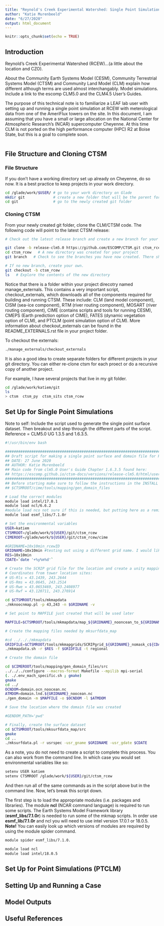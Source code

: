 ```yaml
---
title: "Reynold's Creek Experimental Watershed: Single Point Simulations"
author: "Katie Murenbeeld"
date: "6/27/2020"
output: html_document
---
```


```r
knitr::opts_chunk$set(echo = TRUE)
```

## Introduction

Reynold's Creek Experimental Watershed (RCEW)...(a little about the location and CZO).

About the Community Earth Systems Model (CESM), Community Terrestrial Systems Model (CTSM) and Community Land Model (CLM) explain how different although terms are used almost interchangably. Model simulations. Include a link to the escomp CLM5.0 and the CLM4.5 User's Guides. 

The purpose of this technical note is to familiarize a LEAF lab user with setting up and running a single point simulation at RCEW with meterological data from one of the AmeriFlux towers on the site. In this document, I am assuming that you have a small or large allocation on the National Center for Atmospheric Research's (NCAR) supercomputer Cheyenne. At this time CLM is not ported on the high performance computer (HPC) R2 at Boise State, but this is a goal to complete soon. 

```r

```

## File Structure and Cloning CTSM

### File Structure

If you don't have a working directory set up already on Cheyenne, do so now. It is a best practice to keep projects in your work directory. 

```bash
cd /glade/work/$USER/ # go to your work directory on Glade
mkdir git             # create a new folder that will be the parent for future projects using CLM/CTSM
cd git                # go to the newly created git folder
```

### Cloning CTSM

From your newly created git folder, clone the CLM/CTSM code. The following code will point to the latest CTSM release:

```bash
# Check out the latest release branch and create a new branch for your project

git clone -b release-clm5.0 https://github.com/ESCOMP/CTSM.git ctsm_rcew 
cd ctsm_rcew   # A new directory was created for your project
git branch   # Check to see the branches you have now created. There should be a master (or main) as well as a ctsm_rcew branch. The ctsm_rcew branch should have a star next to it meaning that is the active branch or branch you are working in.

# If no new branch, create your own.
git checkout -b ctsm_rcew
ls   # Explore the contents of the new directory
```

Notice that there is a folder within your project direcotry named manage_externals. This contains a very important script, checkout_externals, which downloads all of the components required for building and running CTSM. These include: CLM (land model component), CISM (sea-ice component), RTM (river routing component), MOSART (river routing component), CIME (contains scripts and tools for running CESM), CMEPS (Earth prediction option of CIME), FATES (dynamic vegetation option of CLM), and PTCLM (point simulation option of CLM). More information about checkout_externals can be found in the README_EXTERNALS.rst file in your project folder. 

To checkout the externals:

```bash
./manage_externals/checkout_externals
```

It is also a good idea to create separate folders for different projects in your git directory. You can either re-clone ctsm for each proect or do a recursive copy of another project.

For example, I have several projects that live in my git folder.

```bash
cd /glade/work/katiem/git
ls
> ctsm  ctsm_py  ctsm_sits ctsm_rcew
```

## Set Up for Single Point Simulations
Note to self: Include the script used to generate the single point surface dataset. Then breakout and step through the different parts of the script. Reference = CLM5.0 UG 1.3.5 and 1.6.3.5.

```bash
#!/usr/bin/env bash

#####################################################################################
## Draft script for making a single point surface and domain file for RCEW      #####
## DATE: 27 June 2020                                                           #####
## AUTHOR: Katie Murenbeeld                                                     #####
## Main code from clm5.0 User's Guide Chapter 1.6.3.5 found here:               #####
## https://escomp.github.io/ctsm-docs/versions/release-clm5.0/html/users_guide/ #####
#####################################################################################
## Before starting make sure to follow the instructions in the INSTALL file found here
## $CTSMROOT/cime/tools/mapping/gen_domain_files

# Load the correct modules
module load intel/17.0.1
module load ncl/6.6.2
#module load nco not sure if this is needed, but putting here as a reminder to test.
module load esmf_libs/7.1.0r

# Set the environmental variables
USER=katiem
CTSMROOT=/glade/work/${USER}/git/ctsm_rcew
CIMEROOT=/glade/work/${USER}/git/ctsm_rcew/cime

#GRIDNAME=10x10min_rcewID
GRIDNAME=10x10min #testing out using a different grid name. I would like to keep rcew in the name if I can.
RES=10x10min
CDATE=`date '+%y%m%d'`

# Create the SCRIP grid file for the location and create a unity mapping file for it.
# Coordinates from tower location sites:
# US-Rls = 43.1439, 243.2644
# US-Rms = 43.0645, 243.2514
# US-Rwe = 43.0653469, 243.2408977
# US-Rwf = 43.120711, 243.276914

cd $CTSMROOT/tools/mkmapdata
./mknoocnmap.pl -p 43,243 -n $GRIDNAME -v

# Set point to MAPFILE just created that will be used later

MAPFILE=$CTSMROOT/tools/mkmapdata/map_${GRIDNAME}_nooncean_to_${GRIDNAME}_nomask_aave_da_${CDATE}.nc

# Create the mapping files needed by mksurfdata_map

#cd ../.././mkmapdata
GRIDFILE=$CTSMROOT/tools/mkmapgrids/SCRIPgrid_${GRIDNAME}_nomask_c${CDATE}.nc
./mkmapdata.sh -r $RES -f $GRIDFILE -t regional

# Create the domain file

cd $CIMEROOT/tools/mapping/gen_domain_files/src
../../../configure --macros-format Makefile --mpilib mpi-serial
(. ./.env_mach_specific.sh ; gmake)
gmake
cd ../
OCNDOM=domain.ocn_noocean.nc
ATMDOM=domain.lnd.${GRIDNAME}_noocean.nc
./gen_domain -m $MAPFILE -o $OCNDOM -l $ATMDOM

# Save the location where the domain file was created

#GENDOM_PATH='pwd'

# Finally, create the surface dataset
cd $CTSMROOT/tools/mksurfdata_map/src
gmake
cd ..
./mksurfdata.pl -r usrspec -usr_gname $GRIDNAME -usr_gdate $CDATE
```

As a note, you do not need to create a script to complete this process. You can also work from the command line. In which case you would set environmental variables like so:

```bash
setenv USER katiem
setenv CTSMROOT /glade/work/${USER}/git/ctsm_rcew
```

And then run all of the same commands as in the script above but in the command line. Now, let's break this script down. 

The first step is to load the appropriate modules (i.e. packages and libraries). The module **ncl** (NCAR command language) is required to run some scripts. The Earth Systems Model Framework library (**esmf_libs/7.1.0r**) is needed to run some of the mkmap scripts. In order use **esmf_lib/7.1.0r** and ncl you will need to use intel version 17.0.1 or 18.0.5. **Note!** You can easily look up which versions of modules are required by using the module spider command.

```bash
module spider esmf_libs/7.1.0.
```


```bash
module load ncl
module load intel/18.0.5
```


## Set Up for Point Simulations (PTCLM)

## Setting Up and Running a Case

## Model Outputs

## Useful References

